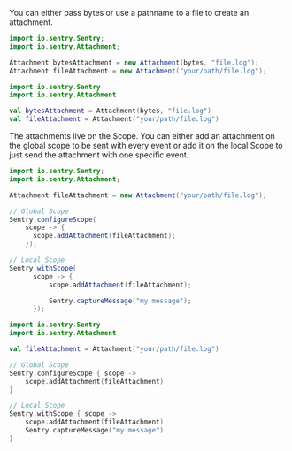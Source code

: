 You can either pass bytes or use a pathname to a file to create an attachment.

```java
import io.sentry.Sentry;
import io.sentry.Attachment;

Attachment bytesAttachment = new Attachment(bytes, "file.log");
Attachment fileAttachment = new Attachment("your/path/file.log");
```
```kotlin
import io.sentry.Sentry
import io.sentry.Attachment

val bytesAttachment = Attachment(bytes, "file.log")
val fileAttachment = Attachment("your/path/file.log")
```

The attachments live on the <PlatformLink to="/enriching-events/scopes/">Scope</PlatformLink>. You can either add an attachment on the global scope to be sent with every event or add it on the <PlatformLink to="/enriching-events/scopes/#local-scopes">local Scope</PlatformLink> to just send the attachment with one specific event.


```java
import io.sentry.Sentry;
import io.sentry.Attachment;

Attachment fileAttachment = new Attachment("your/path/file.log");

// Global Scope
Sentry.configureScope(
    scope -> {
      scope.addAttachment(fileAttachment);
    });

// Local Scope
Sentry.withScope(
      scope -> {
          scope.addAttachment(fileAttachment);

          Sentry.captureMessage("my message");
      });
```
```kotlin
import io.sentry.Sentry
import io.sentry.Attachment

val fileAttachment = Attachment("your/path/file.log")

// Global Scope
Sentry.configureScope { scope ->
    scope.addAttachment(fileAttachment)
}

// Local Scope
Sentry.withScope { scope ->
    scope.addAttachment(fileAttachment)
    Sentry.captureMessage("my message")
}
```
